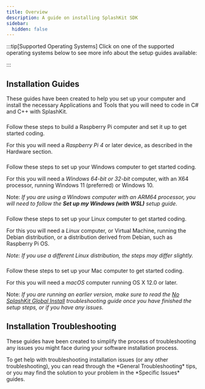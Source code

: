 ```yaml
---
title: Overview
description: A guide on installing SplashKit SDK
sidebar:
  hidden: false
---
```





:::tip[Supported Operating Systems]
Click on one of the supported operating systems below to see more info about the setup guides available:

<CardGrid>
  <LinkCard
    title="Raspberry Pi"
    href="#raspberry-pi"
  />
  <LinkCard
    title="Windows"
    href="#windows"
  />
   <LinkCard
    title="Linux"
    href="#linux"
  />
  <LinkCard
    title="macOS"
    href="#macos"
  />
</CardGrid>
:::

## Installation Guides

These guides have been created to help you set up your computer and install the necessary Applications and Tools that you will need to code in C# and C++ with SplashKit.

### <span style="display:none;">Raspberry Pi</span>

<Card title="Raspberry Pi" icon="fa-brands:raspberry-pi">
  Follow these steps to build a Raspberry Pi computer and set it up to get started coding.
  
  For this you will need a *Raspberry Pi 4* or later device, as described in the Hardware section.

  <LinkCard
    title="Raspberry Pi Hardware Setup Guide"
    href="https://programmers.guide/book/part-0-getting-started/2-computer-use/0-installation/2-2-pi-computer/"
    description="Go to 'Build my Raspberry Pi' page"
  />
  <LinkCard
    title="Raspberry Pi Software Setup Guide"
    href="https://programmers.guide/book/part-0-getting-started/2-computer-use/0-installation/2-3-setup-pi/"
    description="Go to 'Set up my Raspberry Pi' page"
  />
</Card>
### <span style="display:none;">Windows</span>

<Card title="Windows" icon="fa-brands:windows">
  Follow these steps to set up your Windows computer to get started coding.

  For this you will need a *Windows 64-bit or 32-bit* computer, with an X64 processor, running Windows 11 (preferred) or Windows 10.

  Note: *If you are using a Windows computer with an ARM64 processor, you will need to follow the **Set up my Windows (with WSL)** setup guide.*

  <LinkCard
    title="Windows Software Setup Guide (using WSL)"
    href="https://programmers.guide/book/part-0-getting-started/2-computer-use/0-installation/2-5-setup-win-wsl/"
    description="Go to 'Set up my Windows (with WSL)' page"
  />
  <LinkCard
    title="Windows Software Setup Guide (using MSYS2)"
    href="https://programmers.guide/book/part-0-getting-started/2-computer-use/0-installation/2-6-setup-win-msys/"
    description="Go to 'Set up my Windows (with MSYS2)' page"
  />
</Card>

### <span style="display:none;">Linux</span>

<Card title="Linux" icon="fa-brands:linux">
  Follow these steps to set up your Linux computer to get started coding.

  For this you will need a *Linux* computer, or Virtual Machine, running the Debian distribution, or a distribution derived from Debian, such as Raspberry Pi OS.

  *Note: If you use a different Linux distribution, the steps may differ slightly.*

  <LinkCard
    title="Set up my Linux Box"
    href="https://programmers.guide/book/part-0-getting-started/2-computer-use/0-installation/2-0-setup-linux/"
    description="Go to 'Set up my Linux Box' page"
  />
</Card>

### <span style="display:none;">macOS</span>

<Card title="macOS" icon="fa-brands:apple">
  Follow these steps to set up your Mac computer to get started coding.

  For this you will need a *macOS* computer running OS X 12.0 or later.
  
  Note: *If you are running an earlier version, make sure to read the [No SplashKit Global Install](/book/part-0-getting-started/2-computer-use/0-installation/3-0-troubleshooting-install/#no-splashkit-global-install) troubleshooting guide once you have finished the setup steps, or if you have any issues.*

  <LinkCard
    title="macOS Software Setup Guide"
    href="https://programmers.guide/book/part-0-getting-started/2-computer-use/0-installation/2-1-setup-macos/"
    description="Go to 'Set up my macOS' page"
  />
</Card>


## Installation Troubleshooting

These guides have been created to simplify the process of troubleshooting any issues you might face during your software installation process.

<Card title="Troubleshooting" icon="fa:wrench">
To get help with troubleshooting installation issues (or any other troubleshooting), you can read through the *General Troubleshooting* tips, or you may find the solution to your problem in the *Specific Issues* guides.

### <span style="display:none;">General Troubleshooting</span>

  <LinkCard
    title="General Troubleshooting"
    href="https://programmers.guide/book/part-0-getting-started/2-computer-use/0-installation/3-0-troubleshooting-install/#general-troubleshooting"
    description="Go to the 'General Troubleshooting' section of the 'Installation Troubleshooting' page"
  />

### <span style="display:none;">Specific Issues</span>

  <LinkCard
    title="Specific Issues"
    href="https://programmers.guide/book/part-0-getting-started/2-computer-use/0-installation/3-0-troubleshooting-install/#specific-issues"
    description="Go to the 'Specific Issues' section of the 'Installation Troubleshooting' page"
  />
</Card>
